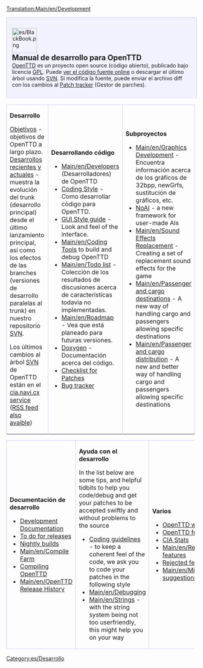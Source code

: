 {{es/Traducción|Development|20}}
[[Translation:Main/en/Development]]
<div style="background-color: #f1f2fe; border: 1px solid #c7c8fe; margin:0; padding: 1em 1em 1em 1em; text-align:left; border-bottom: none;">
[[File:es/BlackBook.png|66px|left]]
<strong style="font-size:1.4em; display:block">Manual de desarrollo para OpenTTD</strong>
[[Main/es/OpenTTD|OpenTTD]] es un proyecto open source (código abierto), publicado bajo licencia [http://www.gnu.org/copyleft/gpl.html GPL]. Puede [http://svn.openttd.org/ ver el código fuente online] o descargar el último árbol usando [[Main/es/Preguntas frecuentes sobre desarrollo|SVN]]. Si modifica la fuente, puede enviar el archivo diff con los cambios al [http://bugs.openttd.org Patch tracker] (Gestor de parches).
</div>
{| cellspacing="3" class="mainpagetable" align="center" cellpadding="10px" style="margin:0;"
|- valign="top" 
|width="33%" style="border: 1px solid #c7c8fe; border-bottom: none;"|
<font size="3">'''Desarrollo'''</font> <!-----------------------Developement--------->

[[Main/es/Objetivos|Objetivos]] - objetivos de OpenTTD a largo plazo.
[[Main/es/Desarrollos recientes y actuales|Desarrollos recientes y actuales]] - muestra la evolución del trunk (desarrollo principal) desde el último lanzamiento principal, así como los efectos de las branches (versiones de desarrollo paralelas al trunk) en nuestro repositorio [http://www.wikipedia.org/wiki/es:Subversion SVN].

Los últimos cambios al árbol [[Main/en/FAQ development|SVN]] de OpenTTD están en el [http://cia.navi.cx/stats/project/OpenTTD cia.navi.cx service] ([http://cia.navi.cx/stats/project/OpenTTD/.rss?ver=2&medium=unquoted&limit=15 RSS feed also avaible])

|width="33%" style="border: 1px solid #c7c8fe; border-bottom: none;"|
<font size="3">'''Desarrollando código'''</font>  <!-----------------------Coding--------->

*[[Main/en/Developers]] (Desarrolladores) de OpenTTD
*[[Main/en/Coding style|Coding Style]] - Como desarrollar código para OpenTTD.
*[[Main/en/GUI Style Guide|GUI Style guide]] - Look and feel of the interface.
*[[Main/en/Coding Tools]] to build and debug OpenTTD
*[[Main/en/Todo list]] - Colecciòn de los resultados de discusiones acerca de características todavía no implementadas.
*[[Main/en/Roadmap]] - Vea que está planeado para futuras versiones.
*[http://docs.openttd.org Doxygen] - Documentación acerca del código.
*[[Main/en/Patch Checklist|Checklist for Patches]]
*[http://bugs.openttd.org/ Bug tracker]

|width="33%" style="border: 1px solid #c7c8fe; border-bottom: none;"|
<font size="3">'''Subproyectos'''</font> <!-----------------------Subprojects--------->

*[[Main/en/Graphics Development]] - Encuentra información acerca de los gráficos de 32bpp, newGrfs, sustitución de gráficos, etc.
*[[Main/en/AI:Main Page|NoAI]] - a new framework for user-made AIs
*[[Main/en/Sound Effects Replacement]] - Creating a set of replacement sound effects for the game
*[[Main/en/Passenger and cargo destinations]] - A new way of handling cargo and passengers allowing specific destinations
*[[Main/en/Passenger and cargo distribution]] - A new and better way of handling cargo and passengers allowing specific destinations
|}  <!------------- 3th part ------------->
{| cellspacing="3" class="mainpagetable" align="center" cellpadding="10px" style="background-color: #E7EBFF; border: 1px solid #c7c8fe; margin:0; border-top:none; padding:0; margin-bottom:2em"
|- valign="top"
|width="33%" style="border: 1px solid #c7c8fe;"|
<font size="3">'''Documentación de desarrollo'''</font>  <!---------Development documentation--------->

*[[Main/en/Development|Development Documentation]]
*[[Main/en/Doing an OpenTTD release|To do for releases]]
*[[Main/en/Nightly build|Nightly builds]]
*[[Main/en/Compile Farm]]
*[[Category/en/Compiling OpenTTD|Compiling OpenTTD]]
*[[Main/en/OpenTTD Release History]]

|width="33%" style="border: 1px solid #c7c8fe;"|
<font size="3">'''Ayuda con el desarrollo'''</font>  <!------------- Help with coding ------------->

In the list below are some tips, and helpful tidbits to help you code/debug and get your patches to be accepted swiftly and without problems to the source
*[[Main/en/Coding style|Coding guidelines]] - to keep a coherent feel of the code, we ask you to code your patches in the following style
*[[Main/en/Debugging]]
*[[Main/en/Strings]] - with the string system being not too userfriendly, this might help you on your way

|width="33%" style="border: 1px solid #c7c8fe;"|
<font size="3">'''Varios'''</font>  <!------------- Miscellaneous ------------->

* [http://www.openttd.org OpenTTD website]
* [http://www.tt-forums.net/viewforum.php?f=55 OpenTTD forum]
* [http://cia.vc/stats/project/OpenTTD CIA Stats]
* [[Main/en/Requested features]]
* [[Main/en/Rejected features|Rejected features]]
* [[Main/en/Miscellaneous suggestions]]
|}


[[Category:es/Desarrollo]]